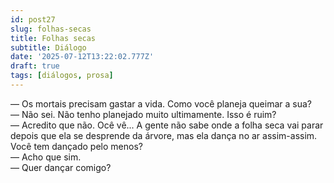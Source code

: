 ```yaml
---
id: post27
slug: folhas-secas
title: Folhas secas
subtitle: Diálogo
date: '2025-07-12T13:22:02.777Z'
draft: true
tags: [diálogos, prosa]
---
```

— Os mortais precisam gastar a vida. Como você planeja queimar a sua?  
— Não sei. Não tenho planejado muito ultimamente. Isso é ruim?  
— Acredito que não. Ocê vê... A gente não sabe onde a folha seca vai parar 
depois que ela se desprende da árvore, mas ela dança no ar assim-assim. 
Você tem dançado pelo menos?  
— Acho que sim.  
— Quer dançar comigo?
